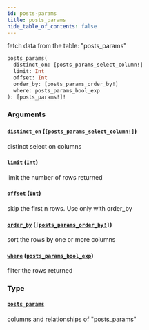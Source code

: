 ```yaml
---
id: posts-params
title: posts_params
hide_table_of_contents: false
---
```


fetch data from the table: "posts_params"

```graphql
posts_params(
  distinct_on: [posts_params_select_column!]
  limit: Int
  offset: Int
  order_by: [posts_params_order_by!]
  where: posts_params_bool_exp
): [posts_params!]!
```

### Arguments

#### [`distinct_on`](#) ([`[posts_params_select_column!]`](/07-graphql/enums/posts-params-select-column))

distinct select on columns

#### [`limit`](#) ([`Int`](/07-graphql/scalars/int))

limit the number of rows returned

#### [`offset`](#) ([`Int`](/07-graphql/scalars/int))

skip the first n rows. Use only with order_by

#### [`order_by`](#) ([`[posts_params_order_by!]`](/07-graphql/inputs/posts-params-order-by))

sort the rows by one or more columns

#### [`where`](#) ([`posts_params_bool_exp`](/07-graphql/inputs/posts-params-bool-exp))

filter the rows returned

### Type

#### [`posts_params`](/07-graphql/objects/posts-params)

columns and relationships of "posts_params"
